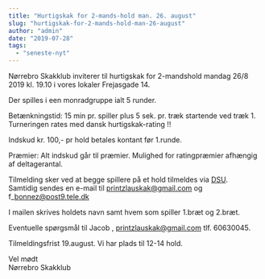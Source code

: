 ```yaml
---
title: "Hurtigskak for 2-mands-hold man. 26. august"
slug: "hurtigskak-for-2-mands-hold-man-26-august"
author: "admin"
date: "2019-07-28"
tags: 
  - "seneste-nyt"
---
```


Nørrebro Skakklub inviterer til hurtigskak for 2-mandshold mandag 26/8 2019 kl. 19.10 i vores lokaler Frejasgade 14.

Der spilles i een monradgruppe ialt 5 runder.

Betænkningstid: 15 min pr. spiller plus 5 sek. pr. træk startende ved træk 1. Turneringen rates med dansk hurtigskak-rating !!

Indskud kr. 100,- pr hold betales kontant før 1.runde.

Præmier: Alt indskud går til præmier. Mulighed for ratingpræmier afhængig af deltagerantal.

Tilmelding sker ved at begge spillere på et hold tilmeldes via [DSU](https://turnering.skak.dk/TournamentActive/Details?tourId=25856).  
Samtidig sendes en e-mail til printzlauskak@gmail.com og f\_bonnez@post9.tele.dk

I mailen skrives holdets navn samt hvem som spiller 1.bræt og 2.bræt.

Eventuelle spørgsmål til Jacob , printzlauskak@gmail.com tlf. 60630045.

Tilmeldingsfrist 19.august. Vi har plads til 12-14 hold.

Vel mødt  
Nørrebro Skakklub
